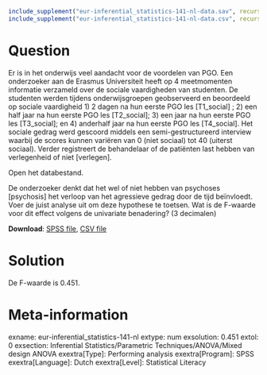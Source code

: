 ```{r, echo = FALSE, results = "hide"}
include_supplement("eur-inferential_statistics-141-nl-data.sav", recursive = TRUE)
include_supplement("eur-inferential_statistics-141-nl-data.csv", recursive = TRUE)
```

Question
========
Er is in het onderwijs veel aandacht voor de voordelen van PGO. Een onderzoeker aan de Erasmus Universiteit heeft op 4 meetmomenten informatie verzameld over de sociale vaardigheden van studenten. De studenten werden tijdens onderwijsgroepen geobserveerd en beoordeeld op sociale vaardigheid 1) 2 dagen na hun eerste PGO les [T1_social] ; 2) een half jaar na hun eerste PGO les [T2_social]; 3) een jaar na hun eerste PGO les [T3_social]; en 4) anderhalf jaar na hun eerste PGO les [T4_social]. Het sociale gedrag werd gescoord middels een semi-gestructureerd interview waarbij de scores kunnen variëren van 0 (niet sociaal) tot 40 (uiterst sociaal). Verder registreert de behandelaar of de patiënten last hebben van verlegenheid of niet [verlegen].

Open het databestand.

De onderzoeker denkt dat het wel of niet hebben van psychoses [psychosis] het verloop van het agressieve gedrag door de tijd beïnvloedt. Voer de juist analyse uit om deze hypothese te toetsen. Wat is de F-waarde voor dit effect volgens de univariate benadering? (3 decimalen)

**Download**: [SPSS file](eur-inferential_statistics-141-nl-data.sav), [CSV file](eur-inferential_statistics-141-nl-data.csv)


Solution
========
De F-waarde is 0.451.


Meta-information
================
exname: eur-inferential_statistics-141-nl
extype: num
exsolution: 0.451
extol: 0
exsection: Inferential Statistics/Parametric Techniques/ANOVA/Mixed design ANOVA
exextra[Type]: Performing analysis
exextra[Program]: SPSS
exextra[Language]: Dutch
exextra[Level]: Statistical Literacy
